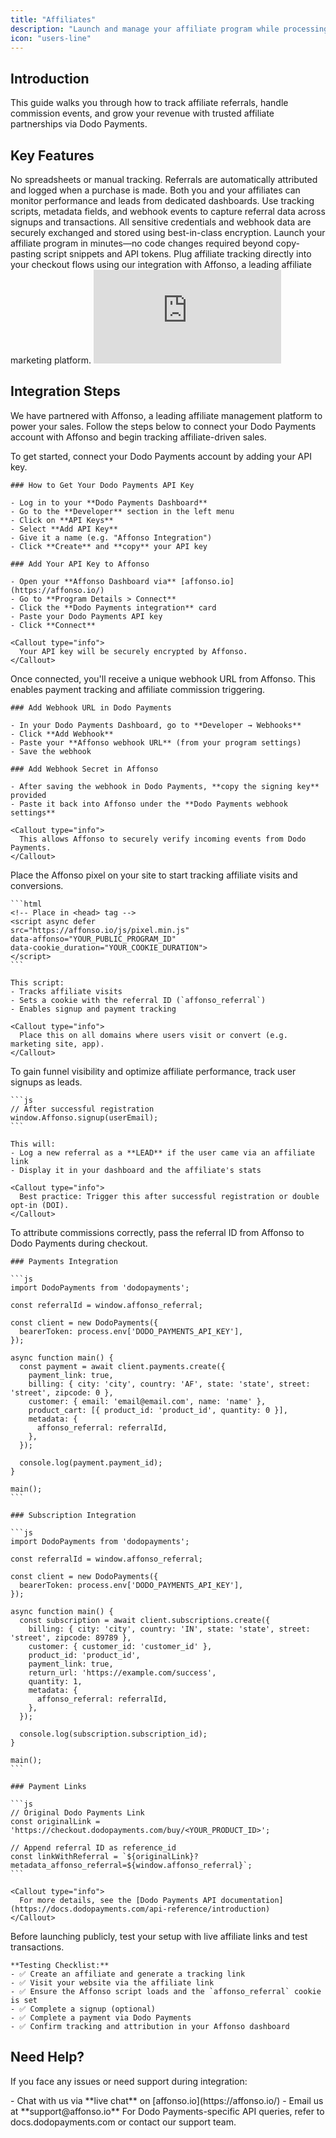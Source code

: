 ```yaml
---
title: "Affiliates"
description: "Launch and manage your affiliate program while processing transactions through Creem."
icon: "users-line"
---
```


## Introduction

This guide walks you through how to track affiliate referrals, handle commission events, and grow your revenue with trusted affiliate partnerships via Dodo Payments.

## Key Features

<CardGroup cols={2}>
  <Card title="Automated Commission Attribution" icon="robot">
    No spreadsheets or manual tracking. Referrals are automatically attributed and logged when a purchase is made.
  </Card>

  <Card title="Real-Time Reporting" icon="chart-line">
    Both you and your affiliates can monitor performance and leads from dedicated dashboards.
  </Card>

  <Card title="Flexible Tracking Options" icon="code">
    Use tracking scripts, metadata fields, and webhook events to capture referral data across signups and transactions.
  </Card>

  <Card title="Fully Encrypted & Secure" icon="shield">
    All sensitive credentials and webhook data are securely exchanged and stored using best-in-class encryption.
  </Card>

  <Card title="Quick Setup" icon="bolt">
    Launch your affiliate program in minutes—no code changes required beyond copy-pasting script snippets and API tokens.
  </Card>

  <Card title="Seamless Integration" icon="plug">
    Plug affiliate tracking directly into your checkout flows using our integration with Affonso, a leading affiliate marketing platform.
  </Card>
</CardGroup>

<Frame>
    <iframe 
        className="w-full aspect-video rounded-md" 
        src="https://www.youtube.com/embed/8tw8o9yOjsA"
        title="Affiliate Integration | Dodo Payments"
        frameBorder="0"
        allow="accelerometer; autoplay; clipboard-write; encrypted-media; gyroscope; picture-in-picture"
        allowFullScreen
    ></iframe>
</Frame>

## Integration Steps

We have partnered with Affonso, a leading affiliate management platform to power your sales. Follow the steps below to connect your Dodo Payments account with Affonso and begin tracking affiliate-driven sales.

<Steps>
  <Step title="Connect with Dodo Payments">
    To get started, connect your Dodo Payments account by adding your API key.

    ### How to Get Your Dodo Payments API Key

    - Log in to your **Dodo Payments Dashboard**
    - Go to the **Developer** section in the left menu
    - Click on **API Keys**
    - Select **Add API Key**
    - Give it a name (e.g. "Affonso Integration")
    - Click **Create** and **copy** your API key

    ### Add Your API Key to Affonso

    - Open your **Affonso Dashboard via** [affonso.io](https://affonso.io/)
    - Go to **Program Details > Connect**
    - Click the **Dodo Payments integration** card
    - Paste your Dodo Payments API key
    - Click **Connect**

    <Callout type="info">
      Your API key will be securely encrypted by Affonso.
    </Callout>
  </Step>

  <Step title="Add Webhook to Dodo Payments">
    Once connected, you'll receive a unique webhook URL from Affonso. This enables payment tracking and affiliate commission triggering.

    ### Add Webhook URL in Dodo Payments

    - In your Dodo Payments Dashboard, go to **Developer → Webhooks**
    - Click **Add Webhook**
    - Paste your **Affonso webhook URL** (from your program settings)
    - Save the webhook

    ### Add Webhook Secret in Affonso

    - After saving the webhook in Dodo Payments, **copy the signing key** provided
    - Paste it back into Affonso under the **Dodo Payments webhook settings**

    <Callout type="info">
      This allows Affonso to securely verify incoming events from Dodo Payments.
    </Callout>
  </Step>

  <Step title="Add the Tracking Script">
    Place the Affonso pixel on your site to start tracking affiliate visits and conversions.

    ```html
    <!-- Place in <head> tag -->
    <script async defer
    src="https://affonso.io/js/pixel.min.js"
    data-affonso="YOUR_PUBLIC_PROGRAM_ID"
    data-cookie_duration="YOUR_COOKIE_DURATION">
    </script>
    ```

    This script:
    - Tracks affiliate visits
    - Sets a cookie with the referral ID (`affonso_referral`)
    - Enables signup and payment tracking

    <Callout type="info">
      Place this on all domains where users visit or convert (e.g. marketing site, app).
    </Callout>
  </Step>

  <Step title="Track User Signups">
    To gain funnel visibility and optimize affiliate performance, track user signups as leads.

    ```js
    // After successful registration
    window.Affonso.signup(userEmail);
    ```

    This will:
    - Log a new referral as a **LEAD** if the user came via an affiliate link
    - Display it in your dashboard and the affiliate's stats

    <Callout type="info">
      Best practice: Trigger this after successful registration or double opt-in (DOI).
    </Callout>
  </Step>

  <Step title="Pass Referral Data to Dodo Payments">
    To attribute commissions correctly, pass the referral ID from Affonso to Dodo Payments during checkout.

    ### Payments Integration

    ```js
    import DodoPayments from 'dodopayments';

    const referralId = window.affonso_referral;

    const client = new DodoPayments({
      bearerToken: process.env['DODO_PAYMENTS_API_KEY'],
    });

    async function main() {
      const payment = await client.payments.create({
        payment_link: true,
        billing: { city: 'city', country: 'AF', state: 'state', street: 'street', zipcode: 0 },
        customer: { email: 'email@email.com', name: 'name' },
        product_cart: [{ product_id: 'product_id', quantity: 0 }],
        metadata: {
          affonso_referral: referralId,
        },
      });

      console.log(payment.payment_id);
    }

    main();
    ```

    ### Subscription Integration

    ```js
    import DodoPayments from 'dodopayments';

    const referralId = window.affonso_referral;

    const client = new DodoPayments({
      bearerToken: process.env['DODO_PAYMENTS_API_KEY'],
    });

    async function main() {
      const subscription = await client.subscriptions.create({
        billing: { city: 'city', country: 'IN', state: 'state', street: 'street', zipcode: 89789 },
        customer: { customer_id: 'customer_id' },
        product_id: 'product_id',
        payment_link: true,
        return_url: 'https://example.com/success',
        quantity: 1,
        metadata: {
          affonso_referral: referralId,
        },
      });

      console.log(subscription.subscription_id);
    }

    main();
    ```

    ### Payment Links

    ```js
    // Original Dodo Payments Link
    const originalLink = 'https://checkout.dodopayments.com/buy/<YOUR_PRODUCT_ID>';

    // Append referral ID as reference_id
    const linkWithReferral = `${originalLink}?metadata_affonso_referral=${window.affonso_referral}`;
    ```

    <Callout type="info">
      For more details, see the [Dodo Payments API documentation](https://docs.dodopayments.com/api-reference/introduction)
    </Callout>
  </Step>

  <Step title="Testing Your Integration">
    Before launching publicly, test your setup with live affiliate links and test transactions.

    **Testing Checklist:**
    - ✅ Create an affiliate and generate a tracking link
    - ✅ Visit your website via the affiliate link
    - ✅ Ensure the Affonso script loads and the `affonso_referral` cookie is set
    - ✅ Complete a signup (optional)
    - ✅ Complete a payment via Dodo Payments
    - ✅ Confirm tracking and attribution in your Affonso dashboard
  </Step>
</Steps>

## Need Help?

If you face any issues or need support during integration:

<CardGroup cols={2}>
  <Card title="Affonso Support" icon="headset">
    - Chat with us via **live chat** on [affonso.io](https://affonso.io/)
    - Email us at **support@affonso.io**
  </Card>

  <Card title="Dodo Payments Support" icon="headset">
    For Dodo Payments-specific API queries, refer to docs.dodopayments.com or contact our support team.
  </Card>
</CardGroup>


